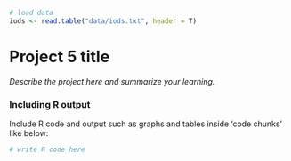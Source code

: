 ```r
# load data
iods <- read.table("data/iods.txt", header = T)
```

# Project 5 title

*Describe the project here and summarize your learning.*

### Including R output

Include R code and output such as graphs and tables inside 'code chunks' like below:  

```r
# write R code here
```

